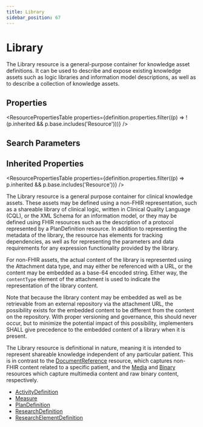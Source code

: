 ```yaml
---
title: Library
sidebar_position: 67
---
```



# Library

The <Link to="/docs/api/fhir/resources/library">Library</Link> resource is a general-purpose container for knowledge asset definitions. It can be used to describe and expose existing knowledge assets such as logic libraries and information model descriptions, as well as to describe a collection of knowledge assets.

<Tabs queryString="section">
  <TabItem value="schema" label="Schema" default>

## Properties

<ResourcePropertiesTable
  properties={definition.properties.filter((p) => !(p.inherited && p.base.includes('Resource')))}
/>

## Search Parameters

<SearchParamsTable searchParams={definition.searchParameters} />

## Inherited Properties

<ResourcePropertiesTable properties={definition.properties.filter((p) => p.inherited && p.base.includes('Resource'))} />

  </TabItem>
<TabItem value="usage" label="Usage">
<div> <a name="bnc"></a>   <p>The <Link to="/docs/api/fhir/resources/library">Library</Link> resource is a general purpose container for clinical knowledge assets. These assets may be defined using a non-FHIR representation, such as a shareable library of clinical logic, written in Clinical Quality Language (CQL), or the XML Schema for an information model, or they may be defined using FHIR resources such as the description of a protocol represented by a <Link to="/docs/api/fhir/resources/plandefinition">PlanDefinition</Link> resource. In addition to representing the metadata of the library, the resource has elements for tracking dependencies, as well as for representing the parameters and data requirements for any expression functionality provided by the library.</p>  <p>For non-FHIR assets, the actual content of the library is represented using the <Link to="/docs/api/fhir/datatypes/attachment">Attachment</Link> data type, and may either be referenced with a URL, or the content may be embedded as a base-64 encoded string. Either way, the <code>contentType</code> element of the attachment is used to indicate the representation of the library content.</p>  <p>Note that because the library content may be embedded as well as be retrievable from an external repository via the attachment URL, the possibility exists for the embedded content to be different from the content on the repository. With proper versioning and governance, this should never occur, but to minimize the potential impact of this possibility, implementers SHALL give precedence to the embedded content of a library when it is present.</p>  </div>
</TabItem>
<TabItem value="relationships" label="Relationships">
<div>  <p>The <Link to="/docs/api/fhir/resources/library">Library</Link> resource is definitional in nature, meaning it is intended to represent shareable knowledge independent of any particular patient. This is in contrast to the <a href="/docs/api/fhir/resources/documentreference">DocumentReference</a> resource, which captures non-FHIR content related to a specific patient, and the <a href="/docs/api/fhir/resources/media">Media</a> and <a href="/docs/api/fhir/resources/binary">Binary</a> resources which capture multimedia content and raw binary content, respectively.</p> </div>
</TabItem>

<TabItem value="referencedBy" label="Referenced By">
<ul><li><a href="/docs/api/fhir/resources/activitydefinition">ActivityDefinition</a></li>
<li><a href="/docs/api/fhir/resources/measure">Measure</a></li>
<li><a href="/docs/api/fhir/resources/plandefinition">PlanDefinition</a></li>
<li><a href="/docs/api/fhir/resources/researchdefinition">ResearchDefinition</a></li>
<li><a href="/docs/api/fhir/resources/researchelementdefinition">ResearchElementDefinition</a></li></ul>
</TabItem>
</Tabs>
